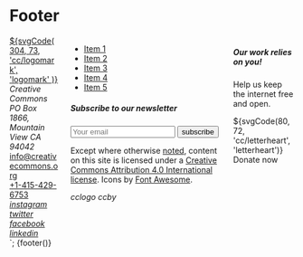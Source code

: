 
<Meta title="Patterns/Footer" />

# Footer

<footer class="main-footer">
  <div class="container">
    <div class="columns">
      <div class="column">
        <a href="https://creativecommons.org" class="main-logo margin-bottom-bigger">
          <span class="has-text-white">${svgCode(
            304,
            73,
            'cc/logomark',
            'logomark'
          )}</span>
        </a>
        <div>
          <address class="margin-bottom-normal">Creative Commons<br/>PO Box 1866, Mountain View CA 94042</address>
          <a href="mailto:info@creativecommons.org" class="mail">info@creativecommons.org</a><br/>
          <a href="tel://+1-415-429-6753" class="phone">+1-415-429-6753</a>
        </div>
        <div class="margin-vertical-large">
          <a href="https://www.instagram.com/creativecommons" class="social has-text-white" target="_blank" rel="noopener">
            <i class="icon margin-right-small is-size-4">instagram</i>
          </a>
          <a href="https://www.twitter.com/creativecommons" class="social has-text-white" target="_blank" rel="noopener">
            <i class="icon margin-right-small is-size-4">twitter</i>
          </a>
          <a href="https://www.facebook.com/creativecommons" class="social has-text-white" target="_blank" rel="noopener">
            <i class="icon margin-right-small is-size-4">facebook</i>
          </a>
          <a href="https://www.linkedin.com/company/creative-commons/" class="social has-text-white" target="_blank" rel="noopener">
            <i class="icon margin-right-small is-size-4">linkedin</i>
          </a>
        </div>
      </div>
      <div class="column is-half">
        <nav class="footer-navigation">
          <ul class="menu">
            <li>
              <a href="#" class="menu-item">Item 1</a>
            </li>
            <li>
              <a href="#" class="menu-item">Item 2</a>
            </li>
            <li>
              <a href="#" class="menu-item">Item 3</a>
            </li>
            <li>
              <a href="#" class="menu-item">Item 4</a>
            </li>
            <li>
              <a href="#" class="menu-item">Item 5</a>
            </li>
          </ul>
        </nav>
        <div class="subscription">
          <h5 class="b-header">Subscribe to our newsletter</h5>
          <form class="newsletter">
            <input type="text" class="input" placeholder="Your email">
            <input type="submit" value="subscribe" class="button small">
          </form>
        </div>
        <div class="attribution margin-top-bigger">
          <p class="caption">Except where otherwise <a href="https://creativecommons.org/policies#license" target="_blank">noted</a>, content on this site is licensed under a <a href="https://creativecommons.org/licenses/by/4.0/" target="_blank">Creative Commons Attribution 4.0 International license</a>. Icons by <a href="https://fontawesome.com/" target="_blank" rel="noopener" class="has-text-white">Font Awesome</a>.</p>
          <div class="margin-top-smaller">
            <i class="icon margin-right-small is-size-4">cclogo</i>
            <i class="icon margin-right-small is-size-4">ccby</i>
          </div>
        </div>
      </div>
      <div class="column">
        <aside class="donate-section">
          <h5>Our work relies on you!</h5>
          <p>Help us keep the internet free and open.</p>
          <a class="button small donate">
            ${svgCode(80, 72, 'cc/letterheart', 'letterheart')}
            Donate now
          </a>
        </aside>
      </div>
    </div>
  </div>
</footer>`;

<Preview mdxSource={footer()}>
  <Story
    name="Default"
    parameters={{
      design: figmaConfig('639%3A185')
    }}
  >
    {footer()}
  </Story>
</Preview>
